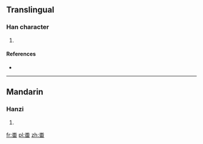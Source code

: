 ==Translingual==

===Han character===
{{Han char|rn=119|rad=米|as=05|sn=11|four=|canj=火木田 (FDW)}}

# {{defn|Han|sort=米05}}

====References====
* {{Han ref|kx=0763.031|dkj=21855|hdz=42542.030|uh=7568|ud=30056}}

----

==Mandarin==

===Hanzi===
{{cmn-hanzi|pin=[[pān]] ([[pan1]])|wg=p'an<sup>1</sup>}}

# {{defn|lang=cmn|sort=米05}}

[[fr:畨]]
[[pl:畨]]
[[zh:畨]]